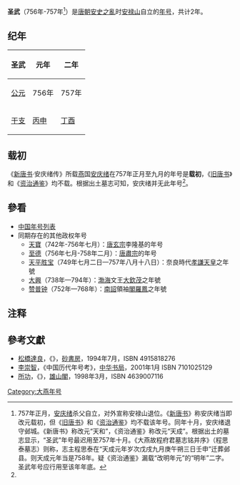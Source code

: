 {{Eranamebox|年号=圣武
|起讫时间= 756年-757年
|政权= [[燕_(安史之乱)|燕]]
|帝王= [[安禄山|安禄山]]
|历时= 2年
|timeline= <timeline>
ImageSize  = width:200 height:50
PlotArea   = width:180 height:30 left:10 bottom:20
TimeAxis   = orientation:horizontal
DateFormat = yyyy
Period     = from:618 till:907
AlignBars  = early
ScaleMajor = increment:40 start:623
Colors =
  id:canvas value:rgb(1,1,0.85)
BackgroundColors = canvas:canvas
PlotData =
  width:15 color:black
  bar:era from:start till:end
  bar:era from:756 till:757 color:red
</timeline>
|说明= <span style="color: red">圣武</span>在'''唐朝'''时期的位置。
}}
'''圣武'''（756年-757年<ref name="载初">757年正月，[[安庆绪|安庆绪]]杀父自立，对外宣称安禄山退位。《[[新唐书|新唐书]]》称安庆绪当即改元载初，但《[[旧唐书|旧唐书]]》和《[[资治通鉴|资治通鉴]]》均不载该年号。同年十月，安庆绪退守邺城。《新唐书》称改元“天和”，《资治通鉴》称改元“天成”。根据出土的墓志显示，“圣武”年号最迟用至757年十月。《大燕故程府君墓志铭并序》（程思泰墓志）则称，志主程思泰在“天成元年岁次戊戌九月庚午朔三日壬申”迁葬邺县。则天成元年当是758年。疑《资治通鉴》漏载“改明年元”的“明年”二字。圣武年号应行用至该年年底。</ref>）是[[唐朝|唐朝]][[安史之亂|安史之亂]]时[[安禄山|安禄山]]自立的[[年号|年号]]，共计2年。

==纪年==
{| class="wikitable" 
!圣武!!元年!!二年
|-
![[公元|公元]]
|756年||757年
|-
![[干支|干支]]
|[[丙申|丙申]]||[[丁酉|丁酉]]
|}
==载初==
《[[新唐书|新唐书]]·安庆绪传》所载[[燕_(安史之乱)|燕]]国[[安庆绪|安庆绪]]在757年正月至九月的年号是'''载初'''，《[[旧唐书|旧唐书]]》和《[[资治通鉴|资治通鉴]]》均不载。根据出土墓志可知，安庆绪并无此年号<ref name="载初" />。

==參看==
*[[中国年号列表|中国年号列表]]
*同期存在的其他政权年号
**[[天宝_(唐朝)|天寶]]（742年-756年七月）：[[唐玄宗|唐玄宗]]李隆基的年号
**[[至德_(唐朝)|至德]]（756年七月-758年二月）：[[唐肅宗|唐肅宗]]的年号
**[[天平胜宝|天平胜宝]]（749年七月二日—757年八月十八日）：奈良時代[[孝謙天皇|孝謙天皇]]之年號
**[[大興_(渤海)|大興]]（738年—794年）：[[渤海国|渤海]]文王[[大欽茂|大欽茂]]之年號
**[[赞普钟|赞普钟]]（752年—768年）：[[南詔|南詔]]領袖[[閣羅鳳|閣羅鳳]]之年號

==注释==
{{reflist}}

==參考文獻==
*[[松橋達良|松橋達良]]，《{{lang|ja|元号はやわかり—東亜歷代建元考}}》，[[砂書房|砂書房]]，1994年7月，ISBN 4915818276
*[[李崇智|李崇智]]，《中国历代年号考》，[[中华书局|中华书局]]，2001年1月 ISBN 7101025129
*[[所功|所功]]，《{{lang|ja|年号の歴史―元号制度の史的研究}}》，[[雄山閣|雄山閣]]，1998年3月，ISBN 4639007116

{{年号|--|[[中国年号索引|唐朝年號]]|[[天成_(安庆绪)|天成]]}}
{{唐朝年号}}
[[Category:大燕年号|Category:大燕年号]]